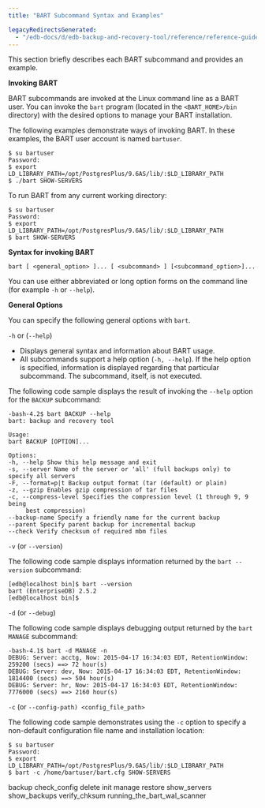 ```yaml
---
title: "BART Subcommand Syntax and Examples"

legacyRedirectsGenerated:
  - "/edb-docs/d/edb-backup-and-recovery-tool/reference/reference-guide/2.6.1/bart_subcommands_examples.html"
---
```


<div id="using_bart_subcommands" class="registered_link"></div>

This section briefly describes each BART subcommand and provides an example.

**Invoking BART**

BART subcommands are invoked at the Linux command line as a BART user. You can invoke the `bart` program (located in the `<BART_HOME>/bin` directory) with the desired options to manage your BART installation.

The following examples demonstrate ways of invoking BART. In these examples, the BART user account is named `bartuser`.

```text
$ su bartuser
Password:
$ export
LD_LIBRARY_PATH=/opt/PostgresPlus/9.6AS/lib/:$LD_LIBRARY_PATH
$ ./bart SHOW-SERVERS
```

To run BART from any current working directory:

```text
$ su bartuser
Password:
$ export
LD_LIBRARY_PATH=/opt/PostgresPlus/9.6AS/lib/:$LD_LIBRARY_PATH
$ bart SHOW-SERVERS
```

**Syntax for invoking BART**

```text
bart [ <general_option> ]... [ <subcommand> ] [<subcommand_option>]...
```

You can use either abbreviated or long option forms on the command line (for example `-h` or `--help`).

**General Options**

You can specify the following general options with `bart`.

`-h` or (`--help`)

-   Displays general syntax and information about BART usage.
-   All subcommands support a help option (`-h, --help`). If the help option is specified, information is displayed regarding that particular subcommand. The subcommand, itself, is not executed.

The following code sample displays the result of invoking the `--help` option for the `BACKUP` subcommand:

```text
-bash-4.2$ bart BACKUP --help
bart: backup and recovery tool

Usage:
bart BACKUP [OPTION]...

Options:
-h, --help Show this help message and exit
-s, --server Name of the server or 'all' (full backups only) to specify all servers
-F, --format=p|t Backup output format (tar (default) or plain)
-z, --gzip Enables gzip compression of tar files
-c, --compress-level Specifies the compression level (1 through 9, 9 being
     best compression)
--backup-name Specify a friendly name for the current backup
--parent Specify parent backup for incremental backup
--check Verify checksum of required mbm files
```

`-v` (or `--version`)

The following code sample displays information returned by the `bart --version` subcommand:

```text
[edb@localhost bin]$ bart --version
bart (EnterpriseDB) 2.5.2
[edb@localhost bin]$
```

`-d` (or `--debug`)

The following code sample displays debugging output returned by the `bart MANAGE` subcommand:

```text
-bash-4.1$ bart -d MANAGE -n
DEBUG: Server: acctg, Now: 2015-04-17 16:34:03 EDT, RetentionWindow:
259200 (secs) ==> 72 hour(s)
DEBUG: Server: dev, Now: 2015-04-17 16:34:03 EDT, RetentionWindow:
1814400 (secs) ==> 504 hour(s)
DEBUG: Server: hr, Now: 2015-04-17 16:34:03 EDT, RetentionWindow:
7776000 (secs) ==> 2160 hour(s)
```

`-c` (or `--config-path) <config_file_path>`

The following code sample demonstrates using the `-c` option to specify a non-default configuration file name and installation location:

```text
$ su bartuser
Password:
$ export
LD_LIBRARY_PATH=/opt/PostgresPlus/9.6AS/lib/:$LD_LIBRARY_PATH
$ bart -c /home/bartuser/bart.cfg SHOW-SERVERS
```

<div class="toctree" maxdepth="5">

backup check_config delete init manage restore show_servers show_backups verify_chksum running_the_bart_wal_scanner

</div>
